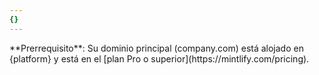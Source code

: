 ```yaml
---
{}
---
```


<Info>
  **Prerrequisito**: Su dominio principal (company.com) está alojado en {platform}
  y está en el [plan Pro o superior](https://mintlify.com/pricing).
</Info>
